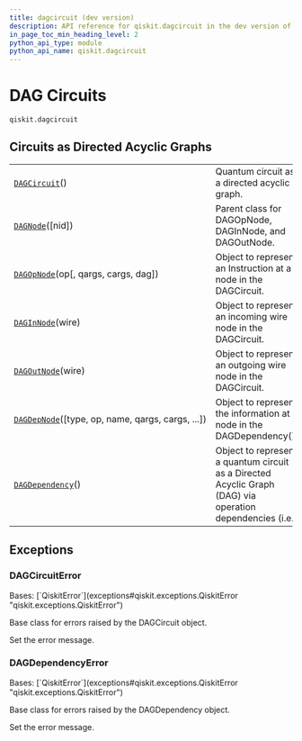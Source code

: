 ```yaml
---
title: dagcircuit (dev version)
description: API reference for qiskit.dagcircuit in the dev version of qiskit
in_page_toc_min_heading_level: 2
python_api_type: module
python_api_name: qiskit.dagcircuit
---
```


<span id="module-qiskit.dagcircuit" />

<span id="qiskit-dagcircuit" />

<span id="dag-circuits-qiskit-dagcircuit" />

# DAG Circuits

`qiskit.dagcircuit`

## Circuits as Directed Acyclic Graphs

|                                                                                                                   |                                                                                                          |
| ----------------------------------------------------------------------------------------------------------------- | -------------------------------------------------------------------------------------------------------- |
| [`DAGCircuit`](qiskit.dagcircuit.DAGCircuit "qiskit.dagcircuit.DAGCircuit")()                                     | Quantum circuit as a directed acyclic graph.                                                             |
| [`DAGNode`](qiskit.dagcircuit.DAGNode "qiskit.dagcircuit.DAGNode")(\[nid])                                        | Parent class for DAGOpNode, DAGInNode, and DAGOutNode.                                                   |
| [`DAGOpNode`](qiskit.dagcircuit.DAGOpNode "qiskit.dagcircuit.DAGOpNode")(op\[, qargs, cargs, dag])                | Object to represent an Instruction at a node in the DAGCircuit.                                          |
| [`DAGInNode`](qiskit.dagcircuit.DAGInNode "qiskit.dagcircuit.DAGInNode")(wire)                                    | Object to represent an incoming wire node in the DAGCircuit.                                             |
| [`DAGOutNode`](qiskit.dagcircuit.DAGOutNode "qiskit.dagcircuit.DAGOutNode")(wire)                                 | Object to represent an outgoing wire node in the DAGCircuit.                                             |
| [`DAGDepNode`](qiskit.dagcircuit.DAGDepNode "qiskit.dagcircuit.DAGDepNode")(\[type, op, name, qargs, cargs, ...]) | Object to represent the information at a node in the DAGDependency().                                    |
| [`DAGDependency`](qiskit.dagcircuit.DAGDependency "qiskit.dagcircuit.DAGDependency")()                            | Object to represent a quantum circuit as a Directed Acyclic Graph (DAG) via operation dependencies (i.e. |

## Exceptions

### DAGCircuitError

<Class id="qiskit.dagcircuit.DAGCircuitError" github="https://github.com/Qiskit/qiskit/tree/stable/1.3/qiskit/dagcircuit/exceptions.py#L19-L29" signature="qiskit.dagcircuit.DAGCircuitError(*msg)" modifiers="exception">
  Bases: [`QiskitError`](exceptions#qiskit.exceptions.QiskitError "qiskit.exceptions.QiskitError")

  Base class for errors raised by the DAGCircuit object.

  Set the error message.
</Class>

### DAGDependencyError

<Class id="qiskit.dagcircuit.DAGDependencyError" github="https://github.com/Qiskit/qiskit/tree/stable/1.3/qiskit/dagcircuit/exceptions.py#L32-L42" signature="qiskit.dagcircuit.DAGDependencyError(*msg)" modifiers="exception">
  Bases: [`QiskitError`](exceptions#qiskit.exceptions.QiskitError "qiskit.exceptions.QiskitError")

  Base class for errors raised by the DAGDependency object.

  Set the error message.
</Class>

